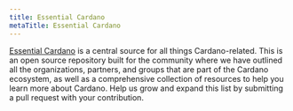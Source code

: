```yaml
---
title: Essential Cardano
metaTitle: Essential Cardano
---
```


[Essential Cardano](https://github.com/input-output-hk/essential-cardano) is a central source for all things Cardano-related. 
This is an open source repository built for the community where we have outlined all the organizations, partners, and groups that are part of the Cardano ecosystem, as well as a comprehensive collection of resources to help you learn more about Cardano. 
Help us grow and expand this list by submitting a pull request with your contribution. 
